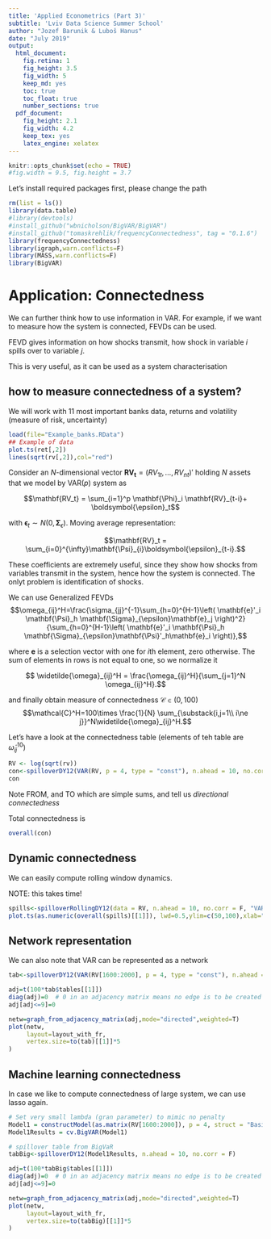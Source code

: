 ```yaml
---
title: 'Applied Econometrics (Part 3)'
subtitle: 'Lviv Data Science Summer School' 
author: "Jozef Barunik & Luboš Hanus"
date: "July 2019"
output:
  html_document:
    fig.retina: 1
    fig_height: 3.5
    fig_width: 5
    keep_md: yes
    toc: true
    toc_float: true
    number_sections: true
  pdf_document:
    fig_height: 2.1
    fig_width: 4.2
    keep_tex: yes
    latex_engine: xelatex
---
```

<!-- #### Outline -->
<!-- * Linear AR, MA processes -->
<!-- * VAR analysis -->
<!-- * Connection to Machine Learning techniques -->
<!-- * Macro + Finance application -->

```r
knitr::opts_chunk$set(echo = TRUE)
#fig.width = 9.5, fig.height = 3.7
```

Let's install required packages first, please change the path

```r
rm(list = ls())
library(data.table)
#library(devtools)
#install_github("wbnicholson/BigVAR/BigVAR")
#install_github("tomaskrehlik/frequencyConnectedness", tag = "0.1.6") 
library(frequencyConnectedness)
library(igraph,warn.conflicts=F)
library(MASS,warn.conflicts=F)
library(BigVAR)
```


# Application: Connectedness
We can further think how to use information in VAR. For example, if we want to measure how the system is connected, FEVDs can be used. 

FEVD gives information on how shocks transmit, how shock in variable $i$ spills over to variable $j$.

This is very useful, as it can be used as a system characterisation

## how to measure connectedness of a system?

We will work with 11 most important banks data, returns and volatility (measure of risk, uncertainty)

```r

load(file="Example_banks.RData")
## Example of data
plot.ts(ret[,2])
lines(sqrt(rv[,2]),col="red")

```

Consider an $N$-dimensional vector $\mathbf{RV_t} = (RV_{1t},\ldots,RV_{nt})'$ holding $N$ assets that we model by VAR($p$) system as

$$\mathbf{RV_t} = \sum_{i=1}^p \mathbf{\Phi}_i \mathbf{RV}_{t-i}+ \boldsymbol{\epsilon}_t$$

with $\boldsymbol{\epsilon}_t\sim N(0,\mathbf{\Sigma}_{\epsilon})$. Moving average representation: 

$$\mathbf{RV}_t = \sum_{i=0}^{\infty}\mathbf{\Psi}_{i}\boldsymbol{\epsilon}_{t-i}.$$

These coefficients are extremely useful, since they show how shocks from variables transmit in the system, hence how the system is connected. The onlyt problem is identification of shocks.

We can use Generalized FEVDs
$$\omega_{ij}^H=\frac{\sigma_{jj}^{-1}\sum_{h=0}^{H-1}\left( \mathbf{e}'_i \mathbf{\Psi}_h \mathbf{\Sigma}_{\epsilon}\mathbf{e}_j \right)^2}{\sum_{h=0}^{H-1}\left( \mathbf{e}'_i \mathbf{\Psi}_h \mathbf{\Sigma}_{\epsilon}\mathbf{\Psi}'_h\mathbf{e}_i \right)},$$

where $\mathbf{e}$ is a selection vector with one for $i$th element, zero otherwise. The sum of elements in rows is not equal to one, so we normalize it

$$ \widetilde{\omega}_{ij}^H = \frac{\omega_{ij}^H}{\sum_{j=1}^N \omega_{ij}^H}.$$

and finally obtain measure of connectedness $\mathcal{C} \in (0,100)$ 
$$\mathcal{C}^H=100\times \frac{1}{N} \sum_{\substack{i,j=1\\ i\ne j}}^N\widetilde{\omega}_{ij}^H.$$

Let's have a look at the connectedness table (elements of teh table are $\widetilde{\omega}_{ij}^{10}$)

```r
RV <- log(sqrt(rv))
con<-spilloverDY12(VAR(RV, p = 4, type = "const"), n.ahead = 10, no.corr=F)
con
```
Note FROM, and TO which are simple sums, and tell us *directional connectedness*

Total connectedness is
```r
overall(con)
```

## Dynamic connectedness

We can easily compute rolling window dynamics. 

NOTE: this takes time!
```r
spills<-spilloverRollingDY12(data = RV, n.ahead = 10, no.corr = F, "VAR", params_est = list(p = 2, type = "const"), window = 250)
plot.ts(as.numeric(overall(spills)[[1]]), lwd=0.5,ylim=c(50,100),xlab="",ylab="")

```

## Network representation

We can also note that VAR can be represented as a network

```r
tab<-spilloverDY12(VAR(RV[1600:2000], p = 4, type = "const"), n.ahead = 10, no.corr=F)

adj=t(100*tab$tables[[1]])
diag(adj)=0  # 0 in an adjacency matrix means no edge is to be created
adj[adj<=9]=0

netw=graph_from_adjacency_matrix(adj,mode="directed",weighted=T)
plot(netw,
     layout=layout_with_fr,
     vertex.size=to(tab)[[1]]*5
)
```


## Machine learning connectedness
In case we like to compute connectedness of large system, we can use lasso again.

```r
# Set very small lambda (gran parameter) to mimic no penalty
Model1 = constructModel(as.matrix(RV[1600:2000]), p = 4, struct = "Basic", gran=c(2), verbose = F, VARX = list(), ownlambdas = T)
Model1Results = cv.BigVAR(Model1)

# spillover table from BigVaR
tabBig<-spilloverDY12(Model1Results, n.ahead = 10, no.corr = F)

adj=t(100*tabBig$tables[[1]])
diag(adj)=0  # 0 in an adjacency matrix means no edge is to be created
adj[adj<=9]=0

netw=graph_from_adjacency_matrix(adj,mode="directed",weighted=T)
plot(netw,
     layout=layout_with_fr,
     vertex.size=to(tabBig)[[1]]*5
)
```

